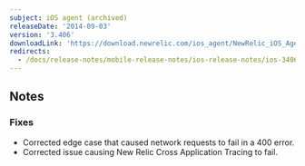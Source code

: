 ```yaml
---
subject: iOS agent (archived)
releaseDate: '2014-09-03'
version: '3.406'
downloadLink: 'https://download.newrelic.com/ios_agent/NewRelic_iOS_Agent_3.406.zip'
redirects:
  - /docs/release-notes/mobile-release-notes/ios-release-notes/ios-3406
---
```


## Notes

### Fixes

* Corrected edge case that caused network requests to fail in a 400 error.
* Corrected issue causing New Relic Cross Application Tracing to fail.
